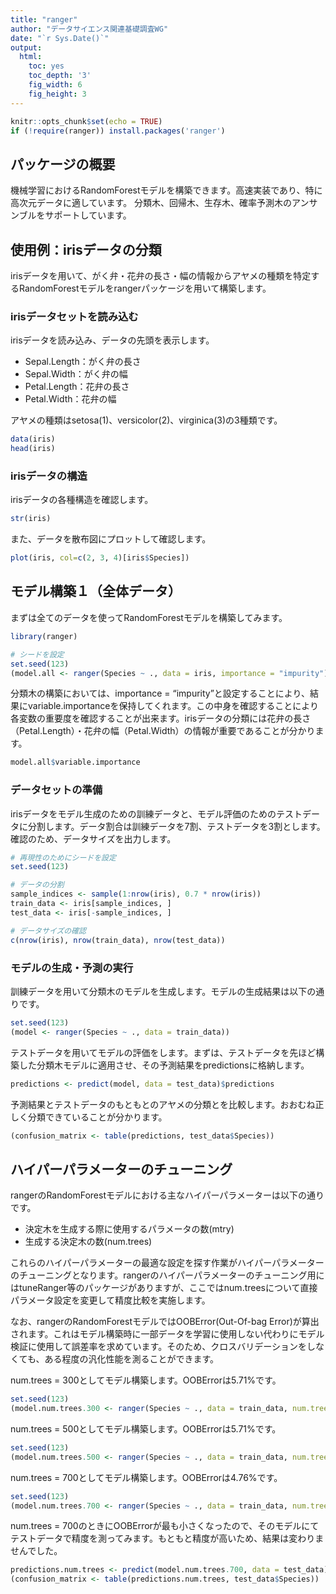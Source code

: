 ```yaml
---
title: "ranger"
author: "データサイエンス関連基礎調査WG"
date: "`r Sys.Date()`"
output:   
  html:
    toc: yes
    toc_depth: '3'
    fig_width: 6
    fig_height: 3
---
```


```r
knitr::opts_chunk$set(echo = TRUE)
if (!require(ranger)) install.packages('ranger')
```

## パッケージの概要

機械学習におけるRandomForestモデルを構築できます。高速実装であり、特に高次元データに適しています。 分類木、回帰木、生存木、確率予測木のアンサンブルをサポートしています。

## 使用例：irisデータの分類

irisデータを用いて、がく弁・花弁の長さ・幅の情報からアヤメの種類を特定するRandomForestモデルをrangerパッケージを用いて構築します。

### irisデータセットを読み込む

irisデータを読み込み、データの先頭を表示します。

-   Sepal.Length：がく弁の長さ
-   Sepal.Width：がく弁の幅
-   Petal.Length：花弁の長さ
-   Petal.Width：花弁の幅

アヤメの種類はsetosa(1)、versicolor(2)、virginica(3)の3種類です。

```r
data(iris)
head(iris)
```

### irisデータの構造

irisデータの各種構造を確認します。

```r
str(iris)
```

また、データを散布図にプロットして確認します。

```r
plot(iris, col=c(2, 3, 4)[iris$Species])
```

## モデル構築１（全体データ）

まずは全てのデータを使ってRandomForestモデルを構築してみます。

```r
library(ranger)

# シードを設定
set.seed(123)
(model.all <- ranger(Species ~ ., data = iris, importance = "impurity"))

```

分類木の構築においては、importance = "impurity"と設定することにより、結果にvariable.importanceを保持してくれます。この中身を確認することにより各変数の重要度を確認することが出来ます。irisデータの分類には花弁の長さ（Petal.Length）・花弁の幅（Petal.Width）の情報が重要であることが分かります。

```r
model.all$variable.importance
```

### データセットの準備

irisデータをモデル生成のための訓練データと、モデル評価のためのテストデータに分割します。データ割合は訓練データを7割、テストデータを3割とします。確認のため、データサイズを出力します。

```r
# 再現性のためにシードを設定
set.seed(123)  

# データの分割
sample_indices <- sample(1:nrow(iris), 0.7 * nrow(iris))  
train_data <- iris[sample_indices, ]
test_data <- iris[-sample_indices, ]

# データサイズの確認
c(nrow(iris), nrow(train_data), nrow(test_data))
```

### モデルの生成・予測の実行

訓練データを用いて分類木のモデルを生成します。モデルの生成結果は以下の通りです。

```r
set.seed(123)  
(model <- ranger(Species ~ ., data = train_data))
```

テストデータを用いてモデルの評価をします。まずは、テストデータを先ほど構築した分類木モデルに適用させ、その予測結果をpredictionsに格納します。

```r
predictions <- predict(model, data = test_data)$predictions
```

予測結果とテストデータのもともとのアヤメの分類とを比較します。おおむね正しく分類できていることが分かります。

```r
(confusion_matrix <- table(predictions, test_data$Species))
```

## ハイパーパラメーターのチューニング

rangerのRandomForestモデルにおける主なハイパーパラメーターは以下の通りです。

-   決定木を生成する際に使用するパラメータの数(mtry)
-   生成する決定木の数(num.trees)

これらのハイパーパラメーターの最適な設定を探す作業がハイパーパラメーターのチューニングとなります。rangerのハイパーパラメーターのチューニング用にはtuneRanger等のパッケージがありますが、ここではnum.treesについて直接パラメータ設定を変更して精度比較を実施します。

なお、rangerのRandomForestモデルではOOBError(Out-Of-bag Error)が算出されます。これはモデル構築時に一部データを学習に使用しない代わりにモデル検証に使用して誤差率を求めています。そのため、クロスバリデーションをしなくても、ある程度の汎化性能を測ることができます。

num.trees = 300としてモデル構築します。OOBErrorは5.71%です。

```r
set.seed(123)  
(model.num.trees.300 <- ranger(Species ~ ., data = train_data, num.trees = 300))
```

num.trees = 500としてモデル構築します。OOBErrorは5.71%です。

```r
set.seed(123)  
(model.num.trees.500 <- ranger(Species ~ ., data = train_data, num.trees = 500))
```

num.trees = 700としてモデル構築します。OOBErrorは4.76%です。

```r
set.seed(123)  
(model.num.trees.700 <- ranger(Species ~ ., data = train_data, num.trees = 700))
```

num.trees = 700のときにOOBErrorが最も小さくなったので、そのモデルにてテストデータで精度を測ってみます。もともと精度が高いため、結果は変わりませんでした。

```r
predictions.num.trees <- predict(model.num.trees.700, data = test_data)$predictions
(confusion_matrix <- table(predictions.num.trees, test_data$Species))
```
